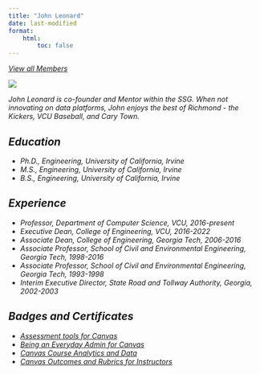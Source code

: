 ```yaml
---
title: "John Leonard"
date: last-modified
format:
    html:
        toc: false
---
```

<a id="goback-btn" href="./index.html">
<i class="bi bi-arrow-left-circle"/>
View all Members
</a>

::: {.profile-wrap}

::: {.profile-bio}

::: {.profile-pic-frame}

::: {.profile-pic}

![](../assets/jdleonard-2.jpg)

:::

:::


John Leonard is co-founder and Mentor within the SSG. When not innovating on data platforms, John enjoys the best of Richmond - the Kickers, VCU Baseball, and Cary Town.

## Education

* Ph.D., Engineering, University of California, Irvine
* M.S., Engineering, University of California, Irvine
* B.S., Engineering, University of California, Irvine

## Experience

* Professor, Department of Computer Science, VCU, 2016-present
* Executive Dean, College of Engineering, VCU, 2016-2022
* Associate Dean, College of Engineering, Georgia Tech, 2006-2016
* Associate Professor, School of Civil and Environmental Engineering, Georgia Tech, 1998-2016
* Associate Professor, School of Civil and Environmental Engineering, Georgia Tech, 1993-1998
* Interim Executive Director, State Road and Tollway Authority, Georgia, 2002-2003

## Badges and Certificates

* [Assessment tools for Canvas](https://api.badgr.io/public/assertions/IQDR3GaGQhawDLySZRlslQ?identity__email=jdleonard%40vcu.edu)
* [Being an Everyday Admin for Canvas](https://api.badgr.io/public/assertions/qzKptTDGQbKjC4SV09eKXw?identity__email=jdleonard%40vcu.edu)
* [Canvas Course Analytics and Data](https://api.badgr.io/public/assertions/iz714Pn7Qn2RYJOUiI9VPA?identity__email=jdleonard%40vcu.edu)
* [Canvas Outcomes and Rubrics for Instructors](https://api.badgr.io/public/assertions/cRD0xj25QWqwo_IBj5nzdQ?identity__email=jdleonard%40vcu.edu)


:::
                   
:::

